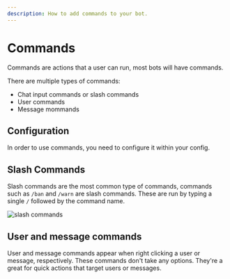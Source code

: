 ```yaml
---
description: How to add commands to your bot.
---
```



# Commands

Commands are actions that a user can run, most bots will have commands.

There are multiple types of commands:

  - Chat input commands or slash commands
  - User commands
  - Message mommands

## Configuration

In order to use commands, you need to configure it within your config.

## Slash Commands

Slash commands are the most common type of commands, commands such as `/ban` and `/warn` are
slash commands. These are run by typing a single `/` followed by the command name.

<Image src={SlashCommandImage} alt="slash commands" quality={100} />

## User and message commands

User and message commands appear when right clicking a user or message, respectively.
These commands don't take any options. They're a great for quick actions that target
users or messages.


